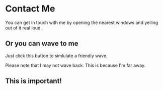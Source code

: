 
# Contact Me

You can get in touch with me by opening the nearest windows and yelling out of it real loud.

## Or you can wave to me

Just click this button to simlulate a friendly wave.

<Wave />

Please note that I may not wave back. This is because I'm far away.

<div style={{ background: 'red'}}>

## This is important!

</div>
